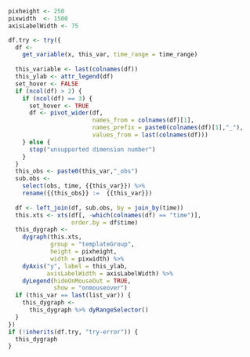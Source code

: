 ```r
pixheight <- 250
pixwidth  <- 1500
axisLabelWidth <- 75

df.try <- try({ 
  df <-
    get_variable(x, this_var, time_range = time_range)
  
  this_variable <- last(colnames(df))
  this_ylab <- attr_legend(df)
  set_hover <- FALSE
  if (ncol(df) > 2) {
    if (ncol(df) == 3) {
      set_hover <- TRUE
      df <- pivot_wider(df,
                        names_from = colnames(df)[1],
                        names_prefix = paste0(colnames(df)[1],"_"),
                        values_from = last(colnames(df)))
    } else {
      stop("unsupported dimension number")
    }
  }
  this_obs <- paste0(this_var,"_obs")
  sub.obs <-
    select(obs, time, {{this_var}}) %>% 
    rename({{this_obs}} :=  {{this_var}})
  
  df <- left_join(df, sub.obs, by = join_by(time))
  this.xts <- xts(df[, -which(colnames(df) == "time")],
                  order.by = df$time)
  this_dygraph <-
    dygraph(this.xts, 
            group = "templateGroup",
            height = pixheight,
            width = pixwidth) %>% 
    dyAxis("y", label = this_ylab,
           axisLabelWidth = axisLabelWidth) %>%
    dyLegend(hideOnMouseOut = TRUE,
             show = "onmouseover")
  if (this_var == last(list_var)) {
    this_dygraph <-
      this_dygraph %>% dyRangeSelector()
  }
})
if (!inherits(df.try, "try-error")) {
  this_dygraph
}
```

